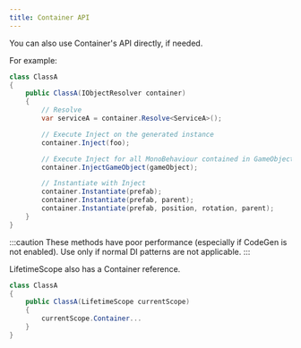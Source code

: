 ```yaml
---
title: Container API
---
```


You can also use Container's API directly, if needed.

For example:

```csharp
class ClassA
{
    public ClassA(IObjectResolver container)
    {
        // Resolve
        var serviceA = container.Resolve<ServiceA>();

        // Execute Inject on the generated instance
        container.Inject(foo);

        // Execute Inject for all MonoBehaviour contained in GameObject
        container.InjectGameObject(gameObject);

        // Instantiate with Inject
        container.Instantiate(prefab);
        container.Instantiate(prefab, parent);
        container.Instantiate(prefab, position, rotation, parent);
    }
}
```

:::caution
These methods have poor performance (especially if CodeGen is not enabled). Use only if normal DI patterns are not applicable.
:::

LifetimeScope also has a Container reference.

```csharp
class ClassA
{
    public ClassA(LifetimeScope currentScope)
    {
        currentScope.Container...
    }
}
```

